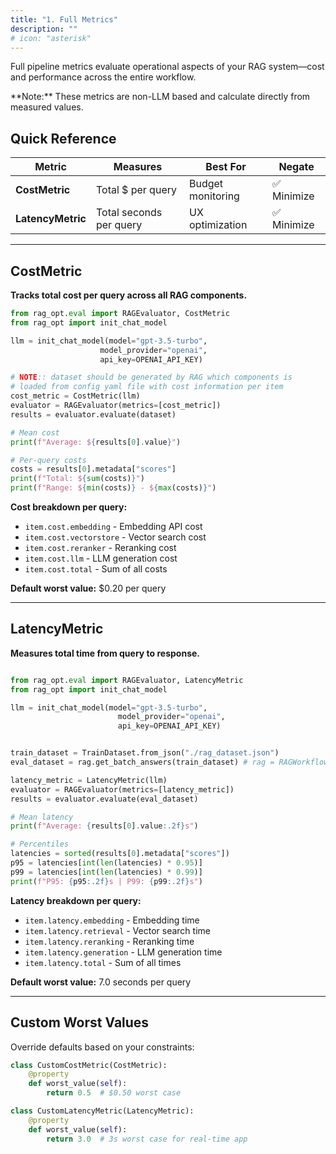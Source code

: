 ```yaml
---
title: "1. Full Metrics"
description: ""
# icon: "asterisk"
---
```


Full pipeline metrics evaluate operational aspects of your RAG system—cost and performance across the entire workflow.

<Note>
  **Note:** These metrics are non-LLM based and calculate directly from measured
  values.
</Note>

## Quick Reference

| Metric            | Measures                | Best For          | Negate      |
| ----------------- | ----------------------- | ----------------- | ----------- |
| **CostMetric**    | Total $ per query       | Budget monitoring | ✅ Minimize |
| **LatencyMetric** | Total seconds per query | UX optimization   | ✅ Minimize |

---

## CostMetric

**Tracks total cost per query across all RAG components.**

```python
from rag_opt.eval import RAGEvaluator, CostMetric
from rag_opt import init_chat_model

llm = init_chat_model(model="gpt-3.5-turbo",
                    model_provider="openai",
                    api_key=OPENAI_API_KEY)

# NOTE:: dataset should be generated by RAG which components is
# loaded from config yaml file with cost information per item
cost_metric = CostMetric(llm)
evaluator = RAGEvaluator(metrics=[cost_metric])
results = evaluator.evaluate(dataset)

# Mean cost
print(f"Average: ${results[0].value}")

# Per-query costs
costs = results[0].metadata["scores"]
print(f"Total: ${sum(costs)}")
print(f"Range: ${min(costs)} - ${max(costs)}")
```

**Cost breakdown per query:**

- `item.cost.embedding` - Embedding API cost
- `item.cost.vectorstore` - Vector search cost
- `item.cost.reranker` - Reranking cost
- `item.cost.llm` - LLM generation cost
- `item.cost.total` - Sum of all costs

**Default worst value:** $0.20 per query

---

## LatencyMetric

**Measures total time from query to response.**

```python

from rag_opt.eval import RAGEvaluator, LatencyMetric
from rag_opt import init_chat_model

llm = init_chat_model(model="gpt-3.5-turbo",
                        model_provider="openai",
                        api_key=OPENAI_API_KEY)


train_dataset = TrainDataset.from_json("./rag_dataset.json")
eval_dataset = rag.get_batch_answers(train_dataset) # rag = RAGWorkflow(...)

latency_metric = LatencyMetric(llm)
evaluator = RAGEvaluator(metrics=[latency_metric])
results = evaluator.evaluate(eval_dataset)

# Mean latency
print(f"Average: {results[0].value:.2f}s")

# Percentiles
latencies = sorted(results[0].metadata["scores"])
p95 = latencies[int(len(latencies) * 0.95)]
p99 = latencies[int(len(latencies) * 0.99)]
print(f"P95: {p95:.2f}s | P99: {p99:.2f}s")
```

**Latency breakdown per query:**

- `item.latency.embedding` - Embedding time
- `item.latency.retrieval` - Vector search time
- `item.latency.reranking` - Reranking time
- `item.latency.generation` - LLM generation time
- `item.latency.total` - Sum of all times

**Default worst value:** 7.0 seconds per query

---

## Custom Worst Values

Override defaults based on your constraints:

```python
class CustomCostMetric(CostMetric):
    @property
    def worst_value(self):
        return 0.5  # $0.50 worst case

class CustomLatencyMetric(LatencyMetric):
    @property
    def worst_value(self):
        return 3.0  # 3s worst case for real-time app
```
